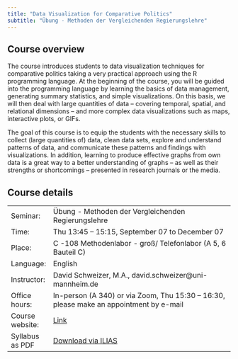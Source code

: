 ```yaml
---
title: "Data Visualization for Comparative Politics"
subtitle: "Übung - Methoden der Vergleichenden Regierungslehre"
---
```


## **Course overview**

The course introduces students to data visualization techniques for comparative politics taking a very practical approach using the R programming language. At the beginning of the course, you will be guided into the programming language by learning the basics of data management, generating summary statistics, and simple visualizations. On this basis, we will then deal with large quantities of data -- covering temporal, spatial, and relational dimensions -- and more complex data visualizations such as maps, interactive plots, or GIFs.

The goal of this course is to equip the students with the necessary skills to collect (large quantities of) data, clean data sets, explore and understand patterns of data, and communicate these patterns and findings with visualizations. In addition, learning to produce effective graphs from own data is a great way to a better understanding of graphs -- as well as their strengths or shortcomings -- presented in research journals or the media.

## **Course details**

|                 |                                                                                                           |
|-----------------|-----------------------------------------------------------------------------------------------------------|
| Seminar:        | Übung - Methoden der Vergleichenden Regierungslehre                                                       |
| Time:           | Thu 13:45 -- 15:15, September 07 to December 07                                                           |
| Place:          | C -108 Methodenlabor - groß/ Telefonlabor (A 5, 6 Bauteil C)                                              |
| Language:       | English                                                                                                   |
| Instructor:     | David Schweizer, M.A., david.schweizer\@uni-mannheim.de                                                   |
| Office hours:   | In-person (A 340) or via Zoom, Thu 15:30 -- 16:30, please make an appointment by e-mail                   |
| Course website: | [Link](https://datavisualizationfall2023.netlify.app/ "https://datavisualizationfall2023.netlify.app/")   |
| Syllabus as PDF | [Download via ILIAS](https://ilias.uni-mannheim.de/goto.php?target=file_1425430_download&client_id=ILIAS) |
